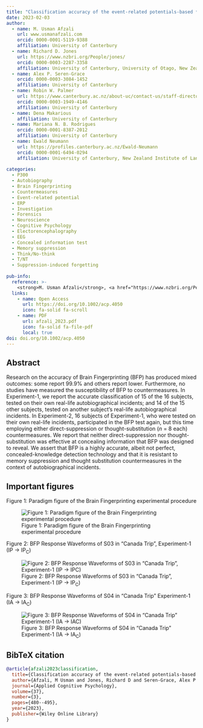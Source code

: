 ```yaml
---
title: "Classification accuracy of the event-related potentials-based *Brain Fingerprinting* and its robustness to direct-suppression and thought-substitution countermeasures"
date: 2023-02-03
author:
  - name: M. Usman Afzali
    url: www.usmanafzali.com
    orcid: 0000-0001-5119-9388
    affiliation: University of Canterbury
  - name: Richard D. Jones
    url: https://www.nzbri.org/People/jones/
    orcid: 0000-0003-2287-3358
    affiliation: University of Canterbury, University of Otago, New Zealand Brain Research Institute
  - name: Alex P. Seren-Grace
    orcid: 0000-0003-3084-1452
    affiliation: University of Canterbury
  - name: Robin W. Palmer
    url: https://www.canterbury.ac.nz/about-uc/contact-us/staff-directory/robin-palmer
    orcid: 0000-0003-1949-4146
    affiliation: University of Canterbury
  - name: Dena Makarious
    affiliation: University of Canterbury
  - name: Mariana N. B. Rodrigues
    orcid: 0000-0001-8387-2012
    affiliation: University of Canterbury
  - name: Ewald Neumann
    url: https://profiles.canterbury.ac.nz/Ewald-Neumann
    orcid: 0000-0001-6494-0294
    affiliation: University of Canterbury, New Zealand Institute of Language, Brain, and Behaviour
        
categories: 
  - P300
  - Autobiography
  - Brain Fingerprinting
  - Countermeasures
  - Event-related potential
  - ERP
  - Investigation
  - Forensics
  - Neuroscience
  - Cognitive Psychology
  - Electorencephalography
  - EEG
  - Concealed information test
  - Memory suppression
  - Think/No-think
  - T/NT
  - Suppression-induced forgetting  
  
pub-info:
  reference: >-
    <strong>M. Usman Afzali</strong>, <a href="https://www.nzbri.org/People/jones/">Richard D. Jones</a>, <a >Alex P. Seren-Grace</a>, <a href="https://www.canterbury.ac.nz/about-uc/contact-us/staff-directory/robin-palmer">Robin W. Palmer</a>, <a >Dena Makarious</a>, <a >Mariana N. B. Rodrigues</a>, and <a href="https://profiles.canterbury.ac.nz/Ewald-Neumann">Ewald Neumann</a>. (2023). Classification accuracy of the event-related potentials-based *Brain Fingerprinting* and its robustness to direct-suppression and thought-substitution countermeasures. <em>Applied Cognitive Psychology, 37</em>(3), 480–495, doi: <a href="https://doi.org/10.1002/acp.4050"><code>10.1002/acp.4050</code></a>
  links:
    - name: Open Access
      url: https://doi.org/10.1002/acp.4050
      icon: fa-solid fa-scroll
    - name: PDF
      url: afzali_2023.pdf
      icon: fa-solid fa-file-pdf
      local: true
doi: doi.org/10.1002/acp.4050
---
```


## Abstract

Research on the accuracy of Brain Fingerprinting (BFP) has produced mixed outcomes: some report 99.9% and others report lower. Furthermore, no studies have measured the susceptibility of BFP to countermeasures. In Experiment-1, we report the accurate classification of 15 of the 16 subjects, tested on their own real-life autobiographical incidents; and 14 of the 15 other subjects, tested on another subject's real-life autobiographical incidents. In Experiment-2, 16 subjects of Experiment-1, who were tested on their own real-life incidents, participated in the BFP test again, but this time employing either direct-suppression or thought-substitution (*n* = 8 each) countermeasures. We report that neither direct-suppression nor thought-substitution was effective at concealing information that BFP was designed to reveal. We assert that BFP is a highly accurate, albeit not perfect, concealed-knowledge detection technology and that it is resistant to memory suppression and thought substitution countermeasures in the context of autobiographical incidents.

## Important figures

Figure 1: Paradigm figure of the Brain Fingerprinting experimental procedure

![Figure 1: Paradigm figure of the Brain Fingerprinting experimental procedure](fig1.jpg)

Figure 2: BFP Response Waveforms of S03 in “Canada Trip”, Experiment-1 (IP → IP~C~)

![Figure 2: BFP Response Waveforms of S03 in “Canada Trip”, Experiment-1 (IP → IP~C~)](fig2.jpg)

Figure 3: BFP Response Waveforms of S04 in “Canada Trip” Experiment-1 (IA → IA~C~)

![Figure 3: BFP Response Waveforms of S04 in “Canada Trip” Experiment-1 (IA → IA~C~)](fig3.jpg)

## BibTeX citation

``` bibtex
@article{afzali2023classification,
  title={Classification accuracy of the event-related potentials-based Brain Fingerprinting and its robustness to direct-suppression and thought-substitution countermeasures},
  author={Afzali, M Usman and Jones, Richard D and Seren-Grace, Alex P and Palmer, Robin W and Makarious, Dena and Rodrigues, Mariana NB and Neumann, Ewald},
  journal={Applied Cognitive Psychology},
  volume={37},
  number={3},
  pages={480--495},
  year={2023},
  publisher={Wiley Online Library}
}
```
